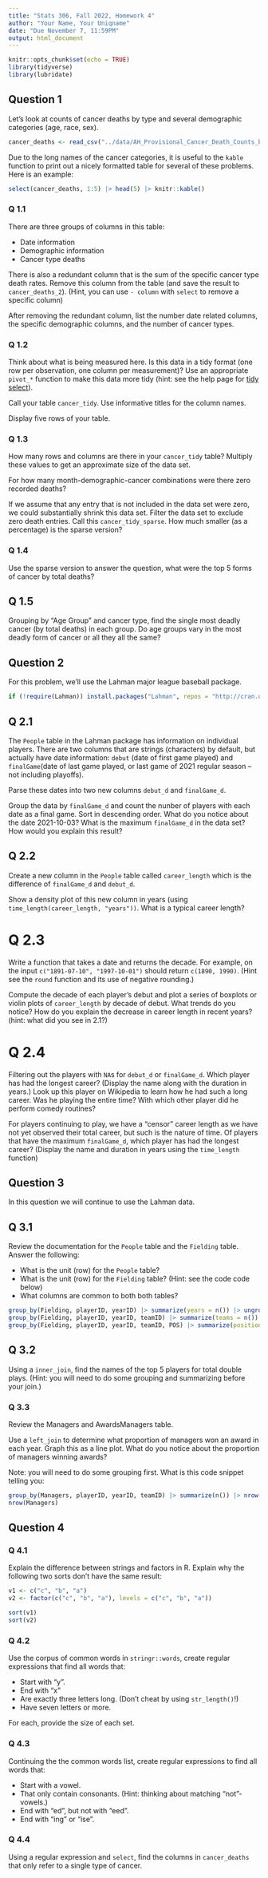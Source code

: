 ```yaml
---
title: "Stats 306, Fall 2022, Homework 4"
author: "Your Name, Your Uniqname"
date: "Due November 7, 11:59PM"
output: html_document
---
```


```r
knitr::opts_chunk$set(echo = TRUE)
library(tidyverse)
library(lubridate)
```

## Question 1

Let's look at counts of cancer deaths by type and several demographic categories
(age, race, sex).

```r
cancer_deaths <- read_csv("../data/AH_Provisional_Cancer_Death_Counts_by_Month_and_Year__2020-2021.csv.gz")
```

Due to the long names of the cancer categories, it is useful to the `kable` function to print out a nicely formatted table for several of these problems. Here is an example:

```r
select(cancer_deaths, 1:5) |> head(5) |> knitr::kable()
```

### Q 1.1

There are three groups of columns in this table:

- Date information
- Demographic information
- Cancer type deaths

There is also a redundant column that is the sum of the specific cancer type death rates. Remove this column from the table (and save the result to `cancer_deaths_2`). (Hint, you can use `- column` with `select` to remove a specific column)

After removing the redundant column, list the number date related columns, the specific demographic columns, and the number of cancer types.

### Q 1.2

Think about what is being measured here. Is this data in a tidy format (one row per observation, one column per measurement)? Use an appropriate `pivot_*` function to make this data more tidy (hint: see the help page for [tidy select](https://tidyr.tidyverse.org/reference/tidyr_tidy_select.html_ for some useful helper functions to pick all the cancer columns)). 

Call your table `cancer_tidy`. Use informative titles for the column names.

Display five rows of your table.

### Q 1.3

How many rows and columns are there in your `cancer_tidy` table? Multiply these values to get an approximate size of the data set.

For how many month-demographic-cancer combinations were there zero recorded deaths?

If we assume that any entry that is not included in the data set were zero, we could substantially shrink this data set. Filter the data set to exclude zero death entries. Call this `cancer_tidy_sparse`. How much smaller (as a percentage) is the sparse version?

### Q 1.4
Use the sparse version to answer the question, what were the top 5 forms of cancer by total deaths? 

## Q 1.5

Grouping by "Age Group" and cancer type, find the single most deadly cancer (by total deaths) in each group.  Do age groups vary in the most deadly form of cancer or all they all the same?


## Question 2

For this problem, we'll use the Lahman major league baseball package.

```r
if (!require(Lahman)) install.packages("Lahman", repos = "http://cran.us.r-project.org")
```

## Q 2.1

The `People` table in the Lahman package has information on individual players. There are two columns that are strings (characters) by default, but actually have date information: `debut` (date of first game played) and `finalGame`(date of last game played, or last game of 2021 regular season -- not including playoffs). 

Parse these dates into two new columns `debut_d` and `finalGame_d`.

Group the data by `finalGame_d` and count the nunber of players with each date as a final game. Sort in descending order. What do you notice about the date 2021-10-03? What is the maximum `finalGame_d` in the data set? How would you explain this result?

## Q 2.2

Create a new column in the `People` table called `career_length` which is the difference of `finalGame_d` and `debut_d`.

Show a density plot of this new column in years (using  `time_length(career_length, "years"))`. What is a typical career length?

# Q 2.3

Write a function that takes a date and returns the decade. For example, on the input `c("1891-07-10", "1997-10-01")` should return `c(1890, 1990)`. (Hint see the `round` function and its use of negative rounding.)

Compute the decade of each player's debut and plot a series of boxplots or violin plots of `career_length` by decade of debut. What trends do you notice? How do you explain the decrease in career length in recent years? (hint: what did you see in 2.1?)

# Q 2.4

Filtering out the players with `NA`s for `debut_d` or `finalGame_d`. Which player has had the longest career? (Display the name along with the duration in years.) Look up this player on Wikipedia to learn how he had such a long career. Was he playing the entire time? With which other player did he perform comedy routines?

For players continuing to play, we have a "censor" career length as we have not yet observed their total career, but such is the nature of time. Of players that have the maximum `finalGame_d`, which player has had the longest career? (Display the name and duration in years using the `time_length` function)


## Question 3

In this question we will continue to use the Lahman data.

## Q 3.1

Review the documentation for the `People` table and the `Fielding` table. Answer the following:

- What is the unit (row) for the `People` table?
- What is the unit (row) for the `Fielding` table? (Hint: see the code code below)
- What columns are common to both both tables?

```r
group_by(Fielding, playerID, yearID) |> summarize(years = n()) |> ungroup() |> summarize(sum(years > 1))
group_by(Fielding, playerID, yearID, teamID) |> summarize(teams = n()) |> ungroup() |> summarize(sum(teams > 1))
group_by(Fielding, playerID, yearID, teamID, POS) |> summarize(positions = n()) |> ungroup() |> summarize(sum(positions > 1))
```
## Q 3.2

Using a `inner_join`, find the names of the top 5 players for total double plays. (Hint: you will need to do some grouping and summarizing before your join.)

### Q 3.3

Review the Managers and AwardsManagers table.

Use a `left_join` to determine what proportion of managers won an award in each year. Graph this as a line plot. What do you notice about the proportion of managers winning awards?

Note: you will need to do some grouping first. What is this code snippet telling you:

```r
group_by(Managers, playerID, yearID, teamID) |> summarize(n()) |> nrow()
nrow(Managers)
```

## Question 4

### Q 4.1

Explain the difference between strings and factors in R. Explain why the following two sorts don't have the same result:

```r
v1 <- c("c", "b", "a")
v2 <- factor(c("c", "b", "a"), levels = c("c", "b", "a"))

sort(v1)
sort(v2)
```

### Q 4.2

Use the corpus of common words in `stringr::words`, create regular expressions that find all words that:

- Start with "y".
- End with "x"
- Are exactly three letters long. (Don’t cheat by using `str_length()`!)
- Have seven letters or more.

For each, provide the size of each set.

### Q 4.3

Continuing the the common words list, create regular expressions to find all words that:

- Start with a vowel.
- That only contain consonants. (Hint: thinking about matching "not"-vowels.)
- End with "ed", but not with "eed".
- End with "ing" or "ise".

### Q 4.4

Using a regular expression and `select`, find the columns in `cancer_deaths` that only refer to a single type of cancer.


